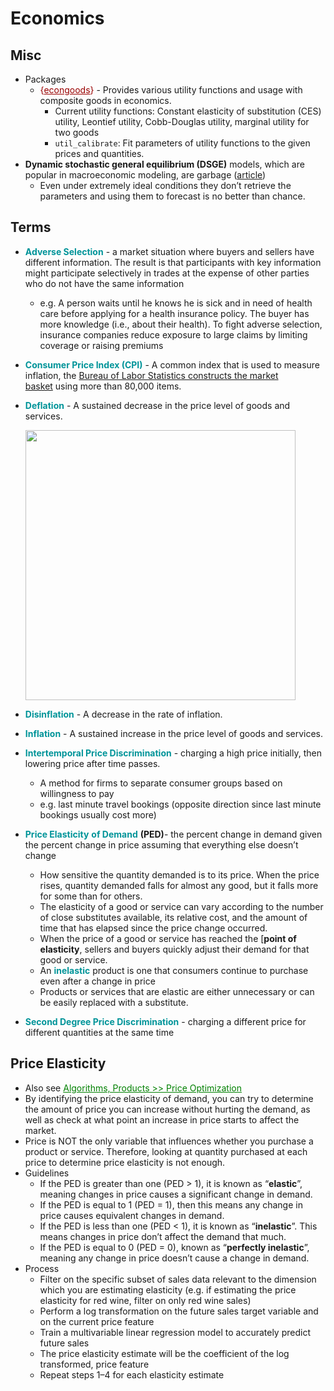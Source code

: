 # Economics {#sec-econ .unnumbered}

## Misc {#sec-econ-misc .unnumbered}

-   Packages
    -   [{]{style="color: #990000"}[econgoods](https://github.com/UchidaMizuki/econgoods){style="color: #990000"}[}]{style="color: #990000"} - Provides various utility functions and usage with composite goods in economics.
        -   Current utility functions: Constant elasticity of substitution (CES) utility, Leontief utility, Cobb-Douglas utility, marginal utility for two goods
        -   `util_calibrate`: Fit parameters of utility functions to the given prices and quantities.
-   **Dynamic stochastic general equilibrium (DSGE)** models, which are popular in macroeconomic modeling, are garbage ([article](https://marginalrevolution.com/marginalrevolution/2022/11/a-big-and-embarrassing-challenge-to-dsge-models.html))
    -   Even under extremely ideal conditions they don't retrieve the parameters and using them to forecast is no better than chance.

## Terms {#sec-econ-terms .unnumbered}

-   [**Adverse Selection**]{style="color: #009499"} - a market situation where buyers and sellers have different information. The result is that participants with key information might participate selectively in trades at the expense of other parties who do not have the same information

    -   e.g. A person waits until he knows he is sick and in need of health care before applying for a health insurance policy. The buyer has more knowledge (i.e., about their health). To fight adverse selection, insurance companies reduce exposure to large claims by limiting coverage or raising premiums

-   [**Consumer Price Index (CPI)**]{style="color: #009499"} - A common index that is used to measure inflation, the [Bureau of Labor Statistics constructs the market basket](https://www.bls.gov/cpi/questions-and-answers.htm) using more than 80,000 items.

-   [**Deflation**]{style="color: #009499"} - A sustained decrease in the price level of goods and services.

    ![](_resources/Economics.resources/term-deflation-1.png){.lightbox width="432"}

-   [**Disinflation**]{style="color: #009499"} - A decrease in the rate of inflation.

-   [**Inflation**]{style="color: #009499"} - A sustained increase in the price level of goods and services.

-   [**Intertemporal Price Discrimination**]{style="color: #009499"} - charging a high price initially, then lowering price after time passes.

    -   A method for firms to separate consumer groups based on willingness to pay
    -   e.g. last minute travel bookings (opposite direction since last minute bookings usually cost more)

-   [**Price Elasticity**]{style="color: #009499"} [**of Demand**]{style="color: #009499"} **(PED)**- the percent change in demand given the percent change in price assuming that everything else doesn't change

    -   How sensitive the quantity demanded is to its price. When the price rises, quantity demanded falls for almost any good, but it falls more for some than for others.
    -   The elasticity of a good or service can vary according to the number of close substitutes available, its relative cost, and the amount of time that has elapsed since the price change occurred.
    -   When the price of a good or service has reached the \[**point of elasticity**, sellers and buyers quickly adjust their demand for that good or service.
    -   An [**inelastic**]{style="color: #009499"} product is one that consumers continue to purchase even after a change in price
    -   Products or services that are elastic are either unnecessary or can be easily replaced with a substitute.

-   [**Second Degree Price Discrimination**]{style="color: #009499"} - charging a different price for different quantities at the same time

## Price Elasticity {#sec-econ-pricelas .unnumbered}

-   Also see [Algorithms, Products \>\> Price Optimization](https://ercbk.github.io/Data-Science-Notebook/qmd/algorithms-product.html#sec-alg-prod-prcopt){style="color: green"}
-   By identifying the price elasticity of demand, you can try to determine the amount of price you can increase without hurting the demand, as well as check at what point an increase in price starts to affect the market.
-   Price is NOT the only variable that influences whether you purchase a product or service. Therefore, looking at quantity purchased at each price to determine price elasticity is not enough.
-   Guidelines
    -   If the PED is greater than one (PED \> 1), it is known as "**elastic**", meaning changes in price causes a significant change in demand.
    -   If the PED is equal to 1 (PED = 1), then this means any change in price causes equivalent changes in demand.
    -   If the PED is less than one (PED \< 1), it is known as "**inelastic**". This means changes in price don't affect the demand that much.
    -   If the PED is equal to 0 (PED = 0), known as "**perfectly inelastic**", meaning any change in price doesn't cause a change in demand.
-   Process
    -   Filter on the specific subset of sales data relevant to the dimension which you are estimating elasticity (e.g. if estimating the price elasticity for red wine, filter on only red wine sales)
    -   Perform a log transformation on the future sales target variable and on the current price feature
    -   Train a multivariable linear regression model to accurately predict future sales
    -   The price elasticity estimate will be the coefficient of the log transformed, price feature
    -   Repeat steps 1--4 for each elasticity estimate
